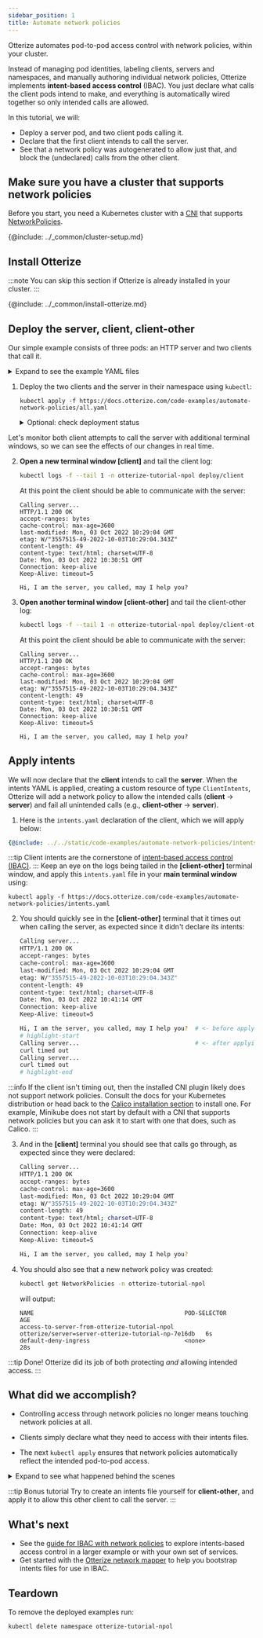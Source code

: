```yaml
---
sidebar_position: 1
title: Automate network policies
---
```


Otterize automates pod-to-pod access control with network policies, within your cluster.

Instead of managing pod identities, labeling clients, servers and namespaces,
and manually authoring individual network policies, Otterize implements **intent-based access control** (IBAC).
You just declare what calls the client pods intend to make,
and everything is automatically wired together so only intended calls are allowed.

In this tutorial, we will:

- Deploy a server pod, and two client pods calling it.
- Declare that the first client intends to call the server.
- See that a network policy was autogenerated to allow just that, and block the (undeclared) calls from the other client.

## Make sure you have a cluster that supports network policies
Before you start, you need a Kubernetes cluster with a [CNI](https://kubernetes.io/docs/concepts/extend-kubernetes/compute-storage-net/network-plugins/) that supports [NetworkPolicies](https://kubernetes.io/docs/concepts/services-networking/network-policies/).

{@include: ../_common/cluster-setup.md}

## Install Otterize

:::note
You can skip this section if Otterize is already installed in your cluster.
:::

{@include: ../_common/install-otterize.md}


## Deploy the server, client, client-other

Our simple example consists of three pods: an HTTP server and two clients that call it.

<details>
<summary>Expand to see the example YAML files</summary>
<Tabs>

<TabItem value="namespace.yaml" label="namespace.yaml" default>

```yaml
{@include: ../../static/code-examples/automate-network-policies/namespace.yaml}
```

</TabItem>

<TabItem value="server.yaml" label="server.yaml" default>

```yaml
{@include: ../../static/code-examples/automate-network-policies/server-deployment.yaml}
---
{@include: ../../static/code-examples/automate-network-policies/server-service.yaml}
```

</TabItem>
<TabItem value="client.yaml" label="client.yaml" default>

```yaml
{@include: ../../static/code-examples/automate-network-policies/client-deployment.yaml}
```

</TabItem>
<TabItem value="client-other.yaml" label="client-other.yaml" default>

```yaml
{@include: ../../static/code-examples/automate-network-policies/client-other-deployment.yaml}
```

</TabItem>

</Tabs>
</details>

1. Deploy the two clients and the server in their namespace using `kubectl`:

    ```shell
    kubectl apply -f https://docs.otterize.com/code-examples/automate-network-policies/all.yaml
    ```

    <details>
    <summary>Optional: check deployment status</summary>
    Check that the client and server pods were deployed

    ```bash
    kubectl get pods -n otterize-tutorial-npol
    ```
    You should see
    ```
    NAME                           READY   STATUS    RESTARTS   AGE
    client-596bcb48d5-pnjxc        1/1     Running   0          8s
    client-other-f56d65d7f-z2wg2   1/1     Running   0          8s
    server-6bb4784ccc-wtz7f        1/1     Running   0          8s
    ```
    </details>

Let's monitor both client attempts to call the server with additional terminal windows,
so we can see the effects of our changes in real time.

2. **Open a new terminal window [client]** and tail the client log:
    ```bash
    kubectl logs -f --tail 1 -n otterize-tutorial-npol deploy/client
    ```
    At this point the client should be able to communicate with the server:
    ```
    Calling server...
    HTTP/1.1 200 OK
    accept-ranges: bytes
    cache-control: max-age=3600
    last-modified: Mon, 03 Oct 2022 10:29:04 GMT
    etag: W/"3557515-49-2022-10-03T10:29:04.343Z"
    content-length: 49
    content-type: text/html; charset=UTF-8
    Date: Mon, 03 Oct 2022 10:30:51 GMT
    Connection: keep-alive
    Keep-Alive: timeout=5

    Hi, I am the server, you called, may I help you?
    ```

3. **Open another terminal window [client-other]** and tail the client-other log:
    ```bash
    kubectl logs -f --tail 1 -n otterize-tutorial-npol deploy/client-other
    ```
    At this point the client should be able to communicate with the server:
    ```
    Calling server...
    HTTP/1.1 200 OK
    accept-ranges: bytes
    cache-control: max-age=3600
    last-modified: Mon, 03 Oct 2022 10:29:04 GMT
    etag: W/"3557515-49-2022-10-03T10:29:04.343Z"
    content-length: 49
    content-type: text/html; charset=UTF-8
    Date: Mon, 03 Oct 2022 10:30:51 GMT
    Connection: keep-alive
    Keep-Alive: timeout=5

    Hi, I am the server, you called, may I help you?
    ```

## Apply intents
We will now declare that the **client** intends to call the **server**.
When the intents YAML is applied, creating a custom resource of type `ClientIntents`,
Otterize will add a network policy to allow the intended calls
(**client** &rarr; **server**) and fail all unintended calls (e.g., **client-other** &rarr; **server**).

1. Here is the `intents.yaml` declaration of the client, which we will apply below:
```yaml
{@include: ../../static/code-examples/automate-network-policies/intents.yaml}
```
:::tip
Client intents are the cornerstone of [intent-based access control (IBAC)](https://otterize.com/ibac).
:::
   Keep an eye on the logs being tailed in the **[client-other]** terminal window,
   and apply this `intents.yaml` file in your **main terminal window** using:
   ```shell
   kubectl apply -f https://docs.otterize.com/code-examples/automate-network-policies/intents.yaml
   ```
2. You should quickly see in the **[client-other]** terminal that it times out when calling the server,
   as expected since it didn't declare its intents:
   ```bash
   Calling server...
   HTTP/1.1 200 OK
   accept-ranges: bytes
   cache-control: max-age=3600
   last-modified: Mon, 03 Oct 2022 10:29:04 GMT
   etag: W/"3557515-49-2022-10-03T10:29:04.343Z"
   content-length: 49
   content-type: text/html; charset=UTF-8
   Date: Mon, 03 Oct 2022 10:41:14 GMT
   Connection: keep-alive
   Keep-Alive: timeout=5

   Hi, I am the server, you called, may I help you?  # <- before applying the intents file
   # highlight-start
   Calling server...                                 # <- after applying the intents file
   curl timed out
   Calling server...
   curl timed out
   # highlight-end
   ```
:::info
If the client isn't timing out, then the installed CNI plugin likely does not support network policies.
Consult the docs for your Kubernetes distribution or head back to the [Calico installation section](#make-sure-you-have-a-cni-network-plugin) to install one.
For example, Minikube does not start by default with a CNI that supports network policies
but you can ask it to start with one that does, such as Calico.
:::

3. And in the **[client]** terminal you should see that calls go through, as expected since they were declared:
   ```bash
   Calling server...
   HTTP/1.1 200 OK
   accept-ranges: bytes
   cache-control: max-age=3600
   last-modified: Mon, 03 Oct 2022 10:29:04 GMT
   etag: W/"3557515-49-2022-10-03T10:29:04.343Z"
   content-length: 49
   content-type: text/html; charset=UTF-8
   Date: Mon, 03 Oct 2022 10:41:14 GMT
   Connection: keep-alive
   Keep-Alive: timeout=5

   Hi, I am the server, you called, may I help you?
   ```
4. You should also see that a new network policy was created:
   ```bash
   kubectl get NetworkPolicies -n otterize-tutorial-npol
   ```
   will output:
   ```
   NAME                                           POD-SELECTOR                                         AGE
   access-to-server-from-otterize-tutorial-npol   otterize/server=server-otterize-tutorial-np-7e16db   6s
   default-deny-ingress                           <none>                                               28s
   ```
:::tip Done!
Otterize did its job of both protecting *and* allowing intended access.
:::
## What did we accomplish?

- Controlling access through network policies no longer means touching network policies at all.

- Clients simply declare what they need to access with their intents files.

- The next `kubectl apply` ensures that network policies automatically reflect the intended pod-to-pod access.


<details>
<summary>Expand to see what happened behind the scenes</summary>

To generate network policies between two pods, for example called `client` and `server` running in
namespace `otterize-tutorial-npol`, we needed to (in a simplified form):

1. Label the `server` pod with `otterize/server` and a unique value that represents this server. We will use this label in the network policy to identify the pods of this server and constrain their ingress.
2. Label the `client` pod with `otterize/access-to-server`, saying that this specific pod has access to `server` - we will
   use this label in the network policy as a filter &mdash; every
   pod that has the label saying [this pod can access the server] will be able to pass through the network policy.
3. Label the `client`'s namespace `otterize/namespace-name` with value `otterize-tutorial-npol` &mdash; this is used when intents refer to services in other namespaces.
4. Generate a network policy saying that
    1. Only pod with the label `otterize/access-to-server`
    2. From the namespaces with the label `otterize/namespace-name` and value `otterize-tutorial-npol`
    3. Can access pods with the label `otterize/server` and that matches this server

Otterize saved us from doing all this work by simply declaring the client's intents in `intents.yaml`,
while the appropriate network policies were managed automatically behind the scenes.

You can read the detailed explanation about how Otterize manages labels for network policies [here](/guides/k8s-ibac-via-network-policies/deeper-dive#track-artifacts).
</details>

:::tip Bonus tutorial
Try to create an intents file yourself for **client-other**, and apply it to allow this other client to call the server.
:::

## What's next

- See the [guide for IBAC with network policies](/guides/k8s-ibac-via-network-policies/) to explore intents-based access control in a larger example or with your own set of services.
- Get started with the [Otterize network mapper](/quick-tutorials/k8s-network-mapper) to help you bootstrap intents files
  for use in IBAC.

## Teardown

To remove the deployed examples run:

```bash
kubectl delete namespace otterize-tutorial-npol
```